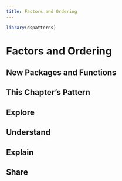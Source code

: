 ```yaml
---
title: Factors and Ordering
---
```


```r
library(dspatterns)
```

# Factors and Ordering

## New Packages and Functions  

## This Chapter's Pattern

## Explore

## Understand

## Explain

## Share


